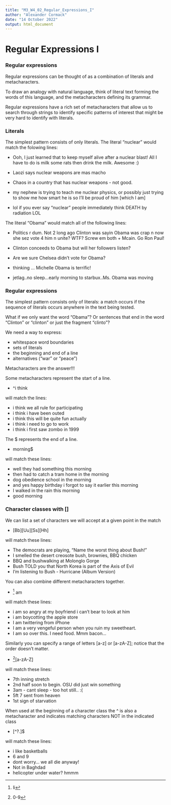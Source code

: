 ```yaml
---
title: "M3_W4_02_Regular_Expressions_I"
author: "Alexander Cormack"
date: "14 October 2022"
output: html_document
---
```


# Regular Expressions I

### Regular expressions

Regular expressions can be thought of as a combination of literals and metacharacters.

To draw an analogy with natural language, think of literal text forming the words of this language, and the metacharacters defining its grammar.

Regular expressions have a rich set of metacharacters that allow us to search through strings to identify specific patterns of interest that might be very hard to identify with literals.


### Literals

The simplest pattern consists of only literals. The literal "nuclear" would match the folowing lines:

- Ooh, I just learned that to keep myself alive after a nuclear blast! All I have to do is milk some rats then drink the milk. Awesome :}

- Laozi says nuclear weapons are mas macho

- Chaos in a country that has nuclear weapons - not good.

- my nephew is trying to teach me nuclear physics, or possibly just trying to show me how smart he is so I'll be proud of him [which I am]

- lol if you ever say "nuclear" people immediately think DEATH by radiation LOL


The literal "Obama" would match all of the following lines:

- Politics r dum. Not 2 long ago Clinton was sayin Obama was crap n now she sez vote 4 him n unite? WTF? Screw em both + Mcain. Go Ron Paul!

- Clinton conceeds to Obama but will her followers listen?

- Are we sure Chelsea didn't vote for Obama?

- thinking ... Michelle Obama is terrific!

- jetlag..no sleep...early morning to starbux..Ms. Obama was moving


### Regular expressions

The simplest pattern consists only of literals: a match occurs if the sequence of literals occurs anywhere in the text being tested.

What if we only want the word "Obama"? Or sentences that end in the word "Clinton" or "clinton" or just the fragment "clinto"?

We need a way to express:

- whitespace word boundaries
- sets of literals
- the beginning and end of a line
- alternatives ("war" or "peace")

Metacharacters are the answer!!!


Some metacharacters represent the start of a line.

- ^i think

will match the lines:

- i think we all rule for participating
- i think i have been outed
- i think this will be quite fun actually
- i think i need to go to work
- i think i first saw zombo in 1999


The $ represents the end of a line.

- morning$

will match these lines:

- well they had something this morning
- then had to catch a tram home in the morning
- dog obedience school in the morning
- and yes happy birthday i forgot to say it earlier this morning
- I walked in the rain this morning
- good morning


### Character classes with []

We can list a set of characters we will accept at a given point in the match

- [Bb][Uu][Ss][Hh]

will match these lines:

- The democrats are playing, "Name the worst thing about Bush!"
- I smelled the desert creosote bush, brownies, BBQ chicken
- BBQ and bushwalking at Molonglo Gorge
- Bush TOLD you that North Korea is part of the Axis of Evil
- I'm listening to Bush - Hurricane (Album Version)


You can also combine different metacharacters together.

- ^[Ii] am

will match these lines:

- i am so angry at my boyfriend i can't bear to look at him
- i am boycotting the apple store
- I am twittering from iPhone
- I am a very vengeful person when you ruin my sweetheart.
- I am so over this. I need food. Mmm bacon...


Similarly you can specify a range of letters [a-z] or [a-zA-Z]; notice that the order doesn't matter.

- ^[0-9][a-zA-Z]

will match these lines:

- 7th inning stretch
- 2nd half soon to begin. OSU did just win something
- 3am - cant sleep - too hot still.. :(
- 5ft 7 sent from heaven
- 1st sign of starvation

When used at the beginning of a character class the ^ is also a metacharacter and indicates matching characters NOT in the indicated class

- [^?.]$

will match these lines:

- i like basketballs
- 6 and 9
- dont worry... we all die anyway!
- Not in Baghdad
- helicopter under water? hmmm